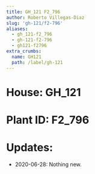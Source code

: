 ```yaml
---
title: GH_121 F2_796
author: Roberto Villegas-Diaz
slug: 'gh-121/f2-796'
aliases:
  - gh_121-f2_796
  - gh-121-f2-796
  - gh121-f2796
extra_crumbs:
  name: GH121
  path: /label/gh-121
---
```


# **House**: GH_121
# **Plant ID**: F2_796
# **Updates**: 
 - 2020-06-28: Nothing new.
